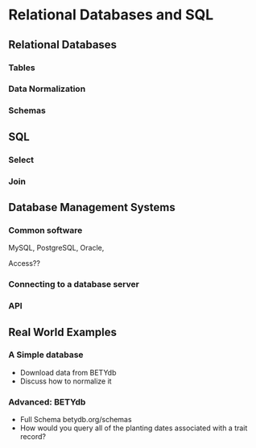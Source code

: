 # Relational Databases and SQL

## Relational Databases

### Tables

### Data Normalization

### Schemas



## SQL

### Select

### Join

## Database Management Systems

### Common software

MySQL, PostgreSQL, Oracle, 

Access??

### Connecting to a database server

### API

## Real World Examples

### A Simple database

* Download data from BETYdb
* Discuss how to normalize it

### Advanced: BETYdb

* Full Schema betydb.org/schemas
* How would you query all of the planting dates associated with a trait record?

